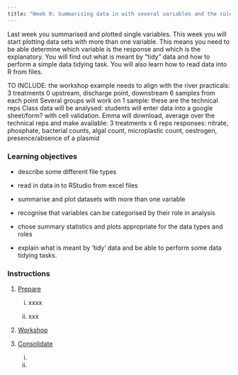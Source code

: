 ```yaml
---
title: "Week 9: Summarising data in with several variables and the role of variables in analysis"
---
```


Last week you summarised and plotted single variables. This week you will start plotting data sets with more than one variable. This means you need to be able determine which variable is the response and which is the explanatory. You will find out what is meant by "tidy" data and how to perform a simple data tidying task. You will also learn how to read data into R from files.

TO INCLUDE: the workshop example needs to align with the river practicals:
3 treatments 0 upstream, discharge point, downstream
6 samples from each point
Several groups will work on 1 sample: these are the technical reps
Class data will be analysed: students will enter data into a google sheet/form? with cell validation. 
Emma will download, average over the technical reps and make available: 3 treatments x 6 reps
responses: nitrate, phosphate, bacterial counts, algal count, microplastic count, oestrogen, presence/absence of a plasmid



### Learning objectives

-   describe some different file types

-   read in data in to RStudio from excel files

-   summarise and plot datasets with more than one variable

-   recognise that variables can be categorised by their role in analysis

-   chose summary statistics and plots appropriate for the data types and roles

-   explain what is meant by 'tidy' data and be able to perform some data tidying tasks.

### Instructions

1.  [Prepare](study_before_workshop.qmd)

    i.  xxxx

    ii. xxx

2.  [Workshop](workshop.qmd)

3.  [Consolidate](study_after_workshop.qmd)

    i.  

    ii. 
